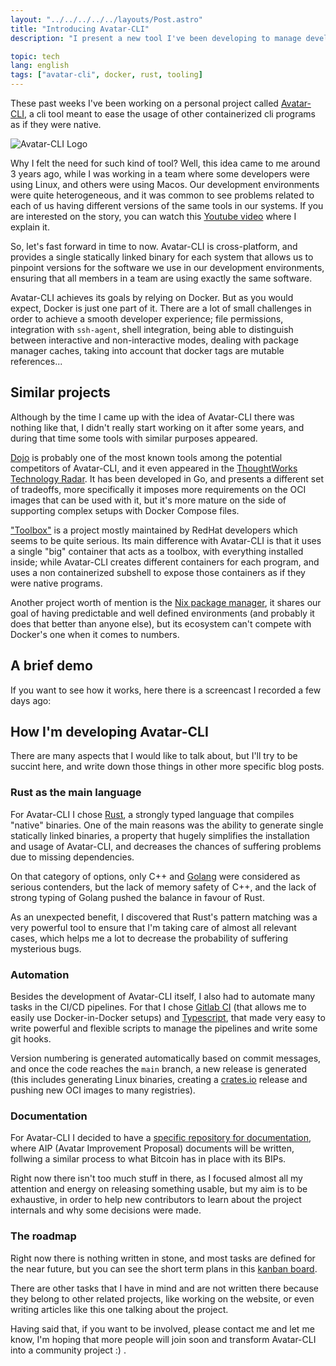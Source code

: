 ```yaml
---
layout: "../../../../../layouts/Post.astro"
title: "Introducing Avatar-CLI"
description: "I present a new tool I've been developing to manage development environments..."

topic: tech
lang: english
tags: ["avatar-cli", docker, rust, tooling]
---
```


These past weeks I've been working on a personal project called
[Avatar-CLI](https://gitlab.com/avatar-cli/avatar-cli), a cli tool meant to ease
the usage of other containerized cli programs as if they were native.

<img src="/images/blog/20200822_avatar_logo.png" alt="Avatar-CLI Logo" class="rounded-xl w-1/4 float-left mr-4"/>

Why I felt the need for such kind of tool? Well, this idea came to me around 3
years ago, while I was working in a team where some developers were using Linux,
and others were using Macos. Our development environments were quite
heterogeneous, and it was common to see problems related to each of us having
different versions of the same tools in our systems. If you are interested on
the story, you can watch this
[Youtube video](https://www.youtube.com/watch?v=zHuXnmmATHM) where I explain it.

So, let's fast forward in time to now. Avatar-CLI is cross-platform, and
provides a single statically linked binary for each system that allows us to
pinpoint versions for the software we use in our development environments,
ensuring that all members in a team are using exactly the same software.

Avatar-CLI achieves its goals by relying on Docker. But as you would expect,
Docker is just one part of it. There are a lot of small challenges in order to
achieve a smooth developer experience; file permissions, integration with
`ssh-agent`, shell integration, being able to distinguish between interactive
and non-interactive modes, dealing with package manager caches, taking into
account that docker tags are mutable references...

## Similar projects

Although by the time I came up with the idea of Avatar-CLI there was nothing
like that, I didn't really start working on it after some years, and during that
time some tools with similar purposes appeared.

[Dojo](https://github.com/kudulab/dojo) is probably one of the most known tools
among the potential competitors of Avatar-CLI, and it even appeared in the
[ThoughtWorks Technology Radar](https://www.thoughtworks.com/radar/tools/dojo).
It has been developed in Go, and presents a different set of tradeoffs, more
specifically it imposes more requirements on the OCI images that can be used
with it, but it's more mature on the side of supporting complex setups with
Docker Compose files.

["Toolbox"](https://github.com/containers/toolbox) is a project mostly maintained
by RedHat developers which seems to be quite serious. Its main difference with
Avatar-CLI is that it uses a single "big" container that acts as a toolbox, with
everything installed inside; while Avatar-CLI creates different containers for
each program, and uses a non containerized subshell to expose those containers
as if they were native programs.

Another project worth of mention is the
[Nix package manager](https://nixos.org/), it shares our goal of having
predictable and well defined environments (and probably it does that better than
anyone else), but its ecosystem can't compete with Docker's one when it comes to
numbers.

## A brief demo

If you want to see how it works, here there is a screencast I recorded a few
days ago:

<script id="asciicast-353664" src="https://asciinema.org/a/353664.js" async></script>

## How I'm developing Avatar-CLI

There are many aspects that I would like to talk about, but I'll try to
be succint here, and write down those things in other more specific blog posts.

### Rust as the main language

For Avatar-CLI I chose [Rust](https://www.rust-lang.org/), a strongly typed
language that compiles "native" binaries. One of the main reasons was the
ability to generate single statically linked binaries, a property that hugely
simplifies the installation and usage of Avatar-CLI, and decreases the chances
of suffering problems due to missing dependencies.

On that category of options, only C++ and [Golang](https://golang.org/) were
considered as serious contenders, but the lack of memory safety of C++, and the
lack of strong typing of Golang pushed the balance in favour of Rust.

As an unexpected benefit, I discovered that Rust's pattern matching was a very
powerful tool to ensure that I'm taking care of almost all relevant cases, which
helps me a lot to decrease the probability of suffering mysterious bugs.

### Automation

Besides the development of Avatar-CLI itself, I also had to automate many tasks
in the CI/CD pipelines. For that I chose
[Gitlab CI](https://docs.gitlab.com/ee/ci/introduction/) (that allows me to
easily use Docker-in-Docker setups) and
[Typescript](https://www.typescriptlang.org/), that made very easy to write
powerful and flexible scripts to manage the pipelines and write some git hooks.

Version numbering is generated automatically based on commit messages, and once
the code reaches the `main` branch, a new release is generated (this includes
generating Linux binaries, creating a [crates.io](https://crates.io) release and
pushing new OCI images to many registries).

### Documentation

For Avatar-CLI I decided to have a
[specific repository for documentation](https://gitlab.com/avatar-cli/aips),
where AIP (Avatar Improvement Proposal) documents will be written, follwing a
similar process to what Bitcoin has in place with its BIPs.

Right now there isn't too much stuff in there, as I focused almost all my
attention and energy on releasing something usable, but my aim is to be
exhaustive, in order to help new contributors to learn about the project
internals and why some decisions were made.

### The roadmap

Right now there is nothing written in stone, and most tasks are defined for the
near future, but you can see the short term plans in this
[kanban board](https://gitlab.com/avatar-cli/avatar-cli/-/boards).

There are other tasks that I have in mind and are not written there because they
belong to other related projects, like working on the website, or even writing
articles like this one talking about the project.

Having said that, if you want to be involved, please contact me and let me know,
I'm hoping that more people will join soon and transform Avatar-CLI into a
community project :) .

